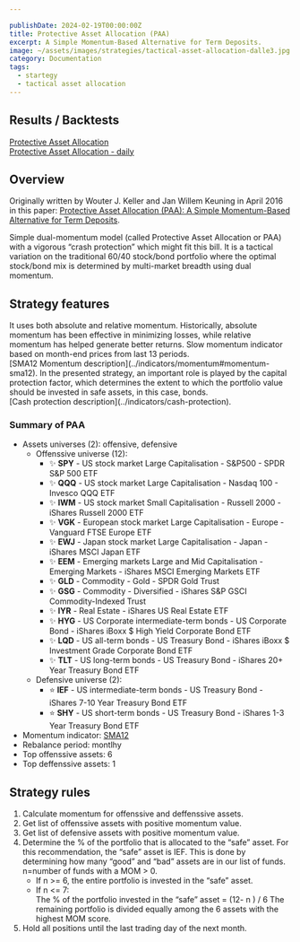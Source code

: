 ```yaml
---

publishDate: 2024-02-19T00:00:00Z
title: Protective Asset Allocation (PAA)
excerpt: A Simple Momentum-Based Alternative for Term Deposits.
image: ~/assets/images/strategies/tactical-asset-allocation-dalle3.jpg
category: Documentation
tags:
  - startegy
  - tactical asset allocation
---
```



## Results / Backtests

[Protective Asset Allocation](./results/protective-asset-allocation.html)<br />
[Protective Asset Allocation - daily](./results/protective-asset-allocation-daily-indicators.html)<br />

## Overview

Originally written by Wouter J. Keller and Jan Willem Keuning in April 2016 in this paper: [Protective Asset Allocation (PAA): A Simple Momentum-Based Alternative for Term Deposits](https://papers.ssrn.com/sol3/papers.cfm?abstract_id=2759734).

Simple dual-momentum model (called Protective Asset Allocation or PAA) with a vigorous “crash protection” which might fit this bill. It is a tactical variation on the traditional 60/40 stock/bond portfolio where the optimal stock/bond mix is determined by multi-market breadth using dual momentum. 

## Strategy features

<DListItem dt="dual-momentum">
  It uses both absolute and relative momentum. Historically, absolute momentum has been effective in minimizing losses, while relative momentum has helped generate better returns.
</DListItem>
<DListItem dt="SMA12 momentum filter">
  Slow momentum indicator based on month-end prices from last 13 periods. <br />
  [SMA12 Momentum description](../indicators/momentum#momentum-sma12).
</DListItem>
<DListItem dt="cash protection">
  In the presented strategy, an important role is played by the capital protection factor, which determines the extent to which the portfolio value should be invested in safe assets, in this case, bonds. <br />
  [Cash protection description](../indicators/cash-protection).
</DListItem>

### Summary of PAA

* Assets universes (2): offensive, defensive
    * Offenssive universe (12): 
        * ✨ **SPY** - US stock market Large Capitalisation - S&P500 - SPDR S&P 500 ETF
        * ✨ **QQQ** - US stock market Large Capitalisation - Nasdaq 100 - Invesco QQQ ETF
        * ✨ **IWM** - US stock market Small Capitalisation - Russell 2000 - iShares Russell 2000 ETF
        * ✨ **VGK** - European stock market Large Capitalisation - Europe - Vanguard FTSE Europe ETF
        * ✨ **EWJ** - Japan stock market Large Capitalisation - Japan - iShares MSCI Japan ETF
        * ✨ **EEM** - Emerging markets Large and Mid Capitalisation - Emerging Markets - iShares MSCI Emerging Markets ETF
        * ✨ **GLD** - Commodity - Gold - SPDR Gold Trust
        * ✨ **GSG** - Commodity - Diversified - iShares S&P GSCI Commodity-Indexed Trust
        * ✨ **IYR** - Real Estate - iShares US Real Estate ETF
        * ✨ **HYG** - US Corporate intermediate-term bonds - US Corporate Bond - iShares iBoxx $ High Yield Corporate Bond ETF
        * ✨ **LQD** - US all-term bonds - US Treasury Bond - iShares iBoxx $ Investment Grade Corporate Bond ETF
        * ✨ **TLT** - US long-term bonds - US Treasury Bond - iShares 20+ Year Treasury Bond ETF
    * Defensive universe (2): 
        * ⭐ **IEF** - US intermediate-term bonds - US Treasury Bond - iShares 7-10 Year Treasury Bond ETF
        * ⭐ **SHY** - US short-term bonds - US Treasury Bond - iShares 1-3 Year Treasury Bond ETF
* Momentum indicator: [SMA12](../indicators/momentum#momentum-sma12)
* Rebalance period: montlhy
* Top offenssive assets: 6
* Top deffenssive assets: 1

## Strategy rules

1. Calculate momentum for offenssive and deffenssive assets.
1. Get list of offenssive assets with positive momentum value.
1. Get list of defensive assets with positive momentum value.
1. Determine the % of the portfolio that is allocated to the “safe” asset.  For this recommendation, the “safe” asset is IEF.  This is done by determining how many “good” and “bad” assets are in our list of funds. n=number of funds with a MOM > 0.
    * If n >= 6, the entire portfolio is invested in the “safe” asset.
    * If n \<= 7: <br />
      The % of the portfolio invested in the “safe” asset = (12- n ) / 6
      The remaining portfolio is divided equally among the 6 assets with the highest MOM score. 
1. Hold all positions until the last trading day of the next month.